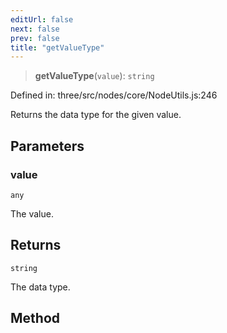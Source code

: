 ```yaml
---
editUrl: false
next: false
prev: false
title: "getValueType"
---
```


> **getValueType**(`value`): `string`

Defined in: three/src/nodes/core/NodeUtils.js:246

Returns the data type for the given value.

## Parameters

### value

`any`

The value.

## Returns

`string`

The data type.

## Method
